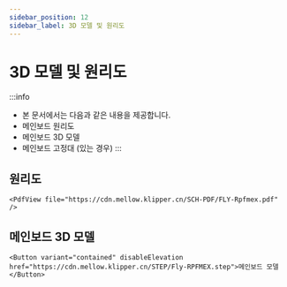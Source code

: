 ```yaml
---
sidebar_position: 12
sidebar_label: 3D 모델 및 원리도
---
```


# 3D 모델 및 원리도


:::info
* 본 문서에서는 다음과 같은 내용을 제공합니다.
* 메인보드 원리도
* 메인보드 3D 모델
* 메인보드 고정대 (있는 경우)
:::

## 원리도

    <PdfView file="https://cdn.mellow.klipper.cn/SCH-PDF/FLY-Rpfmex.pdf" />


## 메인보드 3D 모델

    <Button variant="contained" disableElevation href="https://cdn.mellow.klipper.cn/STEP/Fly-RPFMEX.step">메인보드 모델</Button>